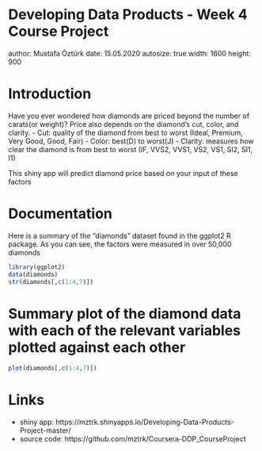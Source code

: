 
Developing Data Products - Week 4 Course Project
========================================================
author: Mustafa Öztürk
date: 15.05.2020
autosize: true
width: 1600
height: 900

Introduction
========================================================
Have you ever wondered how diamonds are priced beyond the number of carats(or weight)? Price also depends on the diamond's cut, color, and clarity.
- Cut: quality of the diamond from best to worst (Ideal, Premium, Very Good, Good, Fair)
- Color: best(D) to worst(J)
- Clarity: measures how clear the diamond is from best to worst (IF, VVS2, VVS1, VS2, VS1, SI2, SI1, I1)

This shiny app will predict diamond price based on your input of these factors

Documentation
========================================================
Here is a summary of the "diamonds" dataset found in the ggplot2 R package. As you can see, the factors were measured in over 50,000 diamonds 
```r
library(ggplot2)
data(diamonds)
str(diamonds[,c(1:4,7)])
```

Summary plot of the diamond data with each of the relevant variables plotted against each other
========================================================
```r
plot(diamonds[,c(1:4,7)])
```

Links
========================================================
- shiny app: https://mztrk.shinyapps.io/Developing-Data-Products-Project-master/
- source code: https://github.com/mztrk/Coursera-DDP_CourseProject